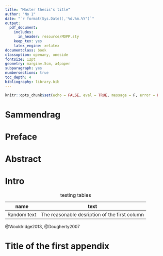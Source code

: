 ---
title: "Master thesis's title"
author: "No 1"
date: "`r format(Sys.Date(),'%d.%m.%Y')`"
output:
  pdf_document:
    includes:
      in_header: resource/MOPP.sty
    keep_tex: yes
    latex_engine: xelatex
documentclass: book
classoption: openany, oneside
fontsize: 12pt
geometry: margin=.5cm, a4paper
subparagraph: yes
numbersections: true
toc_depth: 4
bibliography: library.bib
---

```{r , include=FALSE}
knitr::opts_chunk$set(echo = FALSE, eval = TRUE, message = F, error = FALSE)
```
<!-- If you want to write your MOPP in English, type on a new line \inEnglish -->
<!-- \inEnglish -->
\inEnglish
<!-- If you will have Appendices, type  "yes" in the next i.e \withAppendices{yes} -->
\withAppendices{yes}

\MoppTitle

# Sammendrag

\lipsum[3]

# Preface

\lipsum[2]

# Abstract
\lipsum[2]

\MoppLists

# Intro

| name        | text                                         |
| ------------|----------------------------------------------|
| Random text | The reasonable desription of the first column|

Table: testing tables

\lipsum[2-20]

\begin{figure}
\includegraphics{resource/nordlogoen}
\caption{testin figure}
\end{figure}
@Wooldridge2013, @Dougherty2007

<!-- If you have Appendices, type on a new line \Appendices  and create a new chapter with a desired appendix-->

\Appendices

# Title of the first appendix

\MoppRefs
